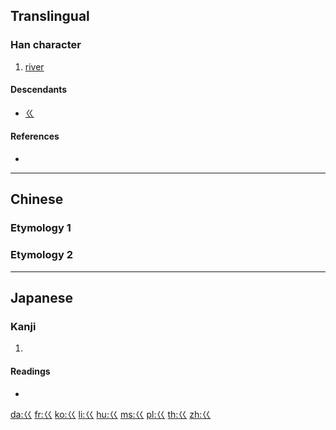 {{character info/new}}
{{also|«|ㄍ|巛}}
==Translingual==
{{stroke order|type=animate}}

===Han character===
{{Han char|rn=47|rad=巛|as=00|sn=2|var=1|four=|canj=VV,XVV|ids=⿰𡿨𡿨}}

# {{lb|mul|archaic}} [[river]]

====Descendants====
* [[ㄍ]]

====References====
* {{Han ref|kx=0323.220|dkj=08672|dj=0624.060|hdz=10049.070|uh=5DDC|ud=24028}}

----

==Chinese==

===Etymology 1===
{{zh-see|澮|a}}

===Etymology 2===
{{zh-see|水|a}}

----

==Japanese==

===Kanji===
{{ja-kanji|grade=9|rs=巛00}}

# {{defn|lang=ja|sort=巛00}}

====Readings====
* {{ja-readings|on=[[かい]] (kai), [[け]] (ke), [[かん]] (kan)|kun=}}

[[da:巜]]
[[fr:巜]]
[[ko:巜]]
[[li:巜]]
[[hu:巜]]
[[ms:巜]]
[[pl:巜]]
[[th:巜]]
[[zh:巜]]